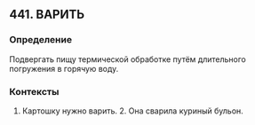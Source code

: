 ## 441. ВАРИТЬ
### Определение
Подвергать пищу термической обработке путём длительного погружения в горячую воду.

### Контексты
1. Картошку нужно варить. 2. Она сварила куриный бульон.

